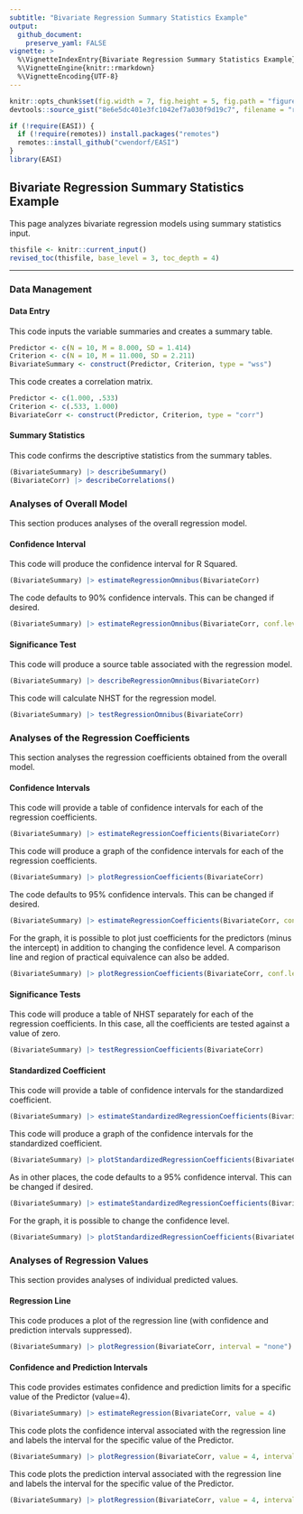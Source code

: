 ```yaml
---
subtitle: "Bivariate Regression Summary Statistics Example"
output:
  github_document:
    preserve_yaml: FALSE
vignette: >
  %\VignetteIndexEntry{Bivariate Regression Summary Statistics Example}
  %\VignetteEngine{knitr::rmarkdown}
  %\VignetteEncoding{UTF-8}
---
```


```r
knitr::opts_chunk$set(fig.width = 7, fig.height = 5, fig.path = "figures/", echo = TRUE, warning = FALSE, message = FALSE)
devtools::source_gist("8e6e5dc401e3fc1042ef7a030f9d19c7", filename = "revised_toc.R")
```

```r
if (!require(EASI)) {
  if (!require(remotes)) install.packages("remotes")
  remotes::install_github("cwendorf/EASI")
}
library(EASI)
```

## Bivariate Regression Summary Statistics Example

This page analyzes bivariate regression models using summary statistics input.

```r
thisfile <- knitr::current_input()
revised_toc(thisfile, base_level = 3, toc_depth = 4)
```

---

### Data Management

#### Data Entry

This code inputs the variable summaries and creates a summary table.
```r
Predictor <- c(N = 10, M = 8.000, SD = 1.414)
Criterion <- c(N = 10, M = 11.000, SD = 2.211)
BivariateSummary <- construct(Predictor, Criterion, type = "wss")
```

This code creates a correlation matrix.
```r
Predictor <- c(1.000, .533)
Criterion <- c(.533, 1.000)
BivariateCorr <- construct(Predictor, Criterion, type = "corr")
```

#### Summary Statistics

This code confirms the descriptive statistics from the summary tables.
```r
(BivariateSummary) |> describeSummary()
(BivariateCorr) |> describeCorrelations()
```

### Analyses of Overall Model

This section produces analyses of the overall regression model.

#### Confidence Interval

This code will produce the confidence interval for R Squared.
```r
(BivariateSummary) |> estimateRegressionOmnibus(BivariateCorr)
```

The code defaults to 90% confidence intervals. This can be changed if desired.
```r
(BivariateSummary) |> estimateRegressionOmnibus(BivariateCorr, conf.level = .95)
```

#### Significance Test

This code will produce a source table associated with the regression model.
```r
(BivariateSummary) |> describeRegressionOmnibus(BivariateCorr)
```

This code will calculate NHST for the regression model.
```r
(BivariateSummary) |> testRegressionOmnibus(BivariateCorr)
```

### Analyses of the Regression Coefficients

This section analyses the regression coefficients obtained from the overall model.

#### Confidence Intervals 

This code will provide a table of confidence intervals for each of the regression coefficients.
```r
(BivariateSummary) |> estimateRegressionCoefficients(BivariateCorr)
```

This code will produce a graph of the confidence intervals for each of the regression coefficients.
```r
(BivariateSummary) |> plotRegressionCoefficients(BivariateCorr)
```

The code defaults to 95% confidence intervals. This can be changed if desired.
```r
(BivariateSummary) |> estimateRegressionCoefficients(BivariateCorr, conf.level = .99)
```

For the graph, it is possible to plot just coefficients for the predictors (minus the intercept) in addition to changing the confidence level. A comparison line and region of practical equivalence can also be added.
```r
(BivariateSummary) |> plotRegressionCoefficients(BivariateCorr, conf.level = .99, line = 0, rope = c(-.5, .5), intercept = FALSE)
```

#### Significance Tests

This code will produce a table of NHST separately for each of the regression coefficients. In this case, all the coefficients are tested against a value of zero.
```r
(BivariateSummary) |> testRegressionCoefficients(BivariateCorr)
```

#### Standardized Coefficient

This code will provide a table of confidence intervals for the standardized coefficient.
```r
(BivariateSummary) |> estimateStandardizedRegressionCoefficients(BivariateCorr)
```

This code will produce a graph of the confidence intervals for the standardized coefficient.
```r
(BivariateSummary) |> plotStandardizedRegressionCoefficients(BivariateCorr)
```

As in other places, the code defaults to a 95% confidence interval. This can be changed if desired.
```r
(BivariateSummary) |> estimateStandardizedRegressionCoefficients(BivariateCorr, conf.level = .99)
```

For the graph, it is possible to change the confidence level.
```r
(BivariateSummary) |> plotStandardizedRegressionCoefficients(BivariateCorr, conf.level = .99)
```

### Analyses of Regression Values

This section provides analyses of individual predicted values.

#### Regression Line

This code produces a plot of the regression line (with confidence and prediction intervals suppressed).
```r
(BivariateSummary) |> plotRegression(BivariateCorr, interval = "none")
```

#### Confidence and Prediction Intervals

This code provides estimates confidence and prediction limits for a specific value of the Predictor (value=4).
```r
(BivariateSummary) |> estimateRegression(BivariateCorr, value = 4)
```

This code plots the confidence interval associated with the regression line and labels the interval for the specific value of the Predictor.
```r
(BivariateSummary) |> plotRegression(BivariateCorr, value = 4, interval = "confidence")
```

This code plots the prediction interval associated with the regression line and labels the interval for the specific value of the Predictor.
```r
(BivariateSummary) |> plotRegression(BivariateCorr, value = 4, interval = "prediction")
```
